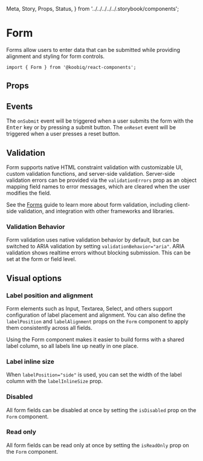  Meta,
  Story,
  Props,
  Status,
} from '../../../../../.storybook/components';


<Meta of={Stories} />

# Form

<Status variant="experimental" />

Forms allow users to enter data that can be submitted while providing alignment and styling for form controls.

```tsx
import { Form } from '@koobiq/react-components';
```

<Story of={Stories.Base} />

## Props

<Props />

## Events

The `onSubmit` event will be triggered when a user submits the form with the <kbd>Enter</kbd> key
or by pressing a submit button. The `onReset` event will be triggered when a user presses a reset button.

<Story of={Stories.Events} />

## Validation

Form supports native HTML constraint validation with customizable UI, custom validation functions,
and server-side validation. Server-side validation errors can be provided via the
`validationErrors` prop as an object mapping field names to error messages,
which are cleared when the user modifies the field.

<Story of={Stories.Validation} />

See the [Forms](?path=/docs/forms--docs) guide to learn more about form validation,
including client-side validation, and integration with other frameworks and libraries.

### Validation Behavior

Form validation uses native validation behavior by default, but can be switched to ARIA validation
by setting `validationBehavior="aria"`. ARIA validation shows realtime errors without blocking submission.
This can be set at the form or field level.

<Story of={Stories.ValidationBehavior} />

## Visual options

### Label position and alignment

Form elements such as Input, Textarea, Select, and others support configuration
of label placement and alignment. You can also define the `labelPosition` and `labelAlignment`
props on the `Form` component to apply them consistently across all fields.

Using the Form component makes it easier to build forms with a shared label column,
so all labels line up neatly in one place.

<Story of={Stories.LabelPlacementAlignment} />

### Label inline size

When `labelPosition="side"` is used, you can set the width of the label column with the `labelInlineSize` prop.

<Story of={Stories.LabelInlineSize} />

### Disabled

All form fields can be disabled at once by setting the `isDisabled` prop on the `Form` component.

<Story of={Stories.Disabled} />

### Read only

All form fields can be read only at once by setting the `isReadOnly` prop on the `Form` component.

<Story of={Stories.ReadOnly} />
